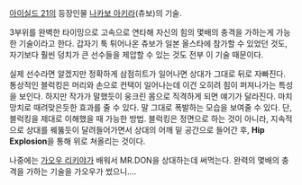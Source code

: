 [[아이실드 21]]의 등장인물 [[나카보 아키라]](츄보)의 기술.

3부위를 완벽한 타이밍으로 고속으로 연타해 자신의 힘의 몇배의 충격을 가하는게 가능한 기술이라고 한다. 갑자기 툭 튀어나온 츄보가 일본 올스타에 참가할 수 있었던 것도, 자기보다 훨씬 덩치가 큰 선수들을 제압할 수 있는 것도 전부 이 기술 때문이다.

실제 선수라면 알겠지만 정확하게 삼점히트가 일어나면 상대가 그대로 뒤로 자빠진다. 통상적인 블럭킹은 머리와 손으로 컨택이 일어나는데 이건 오히려 힘이 퍼져나가는 특성을 보인다. 하지만 작가가 말했듯이 웅크린 몸으로 직격하게 되면 얘기가 달라진다. 마치 망치로 때려맞은듯한 효과를 줄 수 있다. 말 그대로 폭발하는 모습을 보여줄 수 있다. 단, 블럭킹을 제대로 이해했을 때 가능한 방법. 블럭킹은 정면으로 하는 것이 아니라, 지속적으로 상대를 꿰뚫듯이 달려들어가면서 상대의 어깨 밑 공간으로 들어간 후, '''Hip Explosion'''을 통해 위로 쳐올리는 것이다.

나중에는 [[가오우 리키야]]가 배워서 MR.DON을 상대하는데 써먹는다. 완력의 몇배의 충격을 가하는 기술을 가오우가 썼으니….
